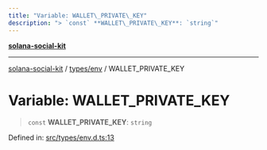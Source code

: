 ```yaml
---
title: "Variable: WALLET\_PRIVATE\_KEY"
description: "> `const` **WALLET\_PRIVATE\_KEY**: `string`"
---
```


[**solana-social-kit**](../../../README.mdx)

***

[solana-social-kit](../../../README.mdx) / [types/env](../README.mdx) / WALLET\_PRIVATE\_KEY

# Variable: WALLET\_PRIVATE\_KEY

> `const` **WALLET\_PRIVATE\_KEY**: `string`

Defined in: [src/types/env.d.ts:13](https://github.com/SendArcade/solana-app-kit/blob/bd4b3556b8f469c27ebb06f4df65b3a36b43ba3b/src/types/env.d.ts#L13)
